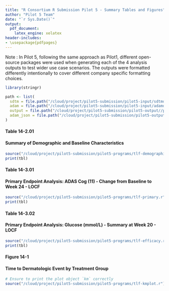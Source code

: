 ```yaml
---
title: "R Consortium R Submission Pilot 5 - Summary Tables and Figures"
author: "Pilot 5 Team"
date: "`r Sys.Date()`"
output: 
  pdf_document:
    latex_engine: xelatex
header-includes:
- \usepackage{pdfpages}
---
```


Note : In Pilot 5, following the same approach as Pilot1, different open-source packages were used when generating each of the 4 analysis outputs to test wider use case scenarios. The outputs were formatted differently intentionally to cover different company specific formatting choices.

\newpage

```r
library(stringr)

path <- list(
  sdtm = file.path("/cloud/project/pilot5-submission/pilot5-input/sdtmdata"),
  adam = file.path("/cloud/project/pilot5-submission/pilot5-input/adamdata"),
  output = file.path("/cloud/project/pilot5-submission/pilot5-output//pilot5-tlfs"),
  adam_json = file.path("/cloud/project/pilot5-submission/pilot5-output/pilot5-datasetjson")
)
```

#### Table 14-2.01

#### Summary of Demographic and Baseline Characteristics

```r
source("/cloud/project/pilot5-submission/pilot5-programs/tlf-demographic.r")
print(tbl)
```

\newpage

#### Table 14-3.01

#### Primary Endpoint Analysis: ADAS Cog (11) - Change from Baseline to Week 24 - LOCF

```r
source("/cloud/project/pilot5-submission/pilot5-programs/tlf-primary.r")
print(tbl)
```

\newpage

#### Table 14-3.02

#### Primary Endpoint Analysis: Glucose (mmol/L) - Summary at Week 20 - LOCF

```r
source("/cloud/project/pilot5-submission/pilot5-programs/tlf-efficacy.r")
print(tbl)
```

\newpage

#### Figure 14-1

#### Time to Dermatologic Event by Treatment Group

```r
# Ensure to print the plot object `km` correctly
source("/cloud/project/pilot5-submission/pilot5-programs/tlf-kmplot.r")
```

\includepdf[pages=-]{"/cloud/project/pilot5-submission/pilot5-output/pilot5-tlfs/pdf/tlf-kmplot-pilot5.pdf"}


